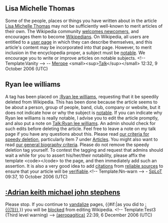 <article id="7364852" title=User talk:Welshchick69>
	<talkpage id="7364852" title="User talk:Welshchick69">
==Lisa Michelle Thomas==
Some of the people, places or things you have written about in the article [[Lisa Michelle Thomas]] may not be sufficiently well-known to merit articles of their own. The Wikipedia community [[Wikipedia:welcome, newcomers|welcomes newcomers]], and encourages them to become [[Wikipedia:Wikipedians|Wikipedians]]. On Wikipedia, all users are entitled to a [[Wikipedia:user page|user page]] in which they can describe themselves, and this article's content may be incorporated into that page. However, to merit inclusion in the encyclopedia proper, a subject must be [[WP:BIO|notable]]. We encourage you to write or improve articles on notable subjects. &lt;!-- Template:Vanity --&gt;  -- [[User:Merope|Merope]] &lt;small&gt;&lt;sup&gt;[[User talk:Merope|Talk]]&lt;/sup&gt;&lt;/small&gt; 12:32, 9 October 2006 (UTC)

==Ryan lee williams==
A tag has been placed on [[:Ryan lee williams]], requesting that it be speedily deleted from Wikipedia. This has been done because the article seems to be about a person, group of people, band, club, company or website, but it does not indicate how or why the subject is [[Wikipedia:Notability|notable]].  If you can indicate why Ryan lee williams is really notable, I advise you to edit the article promptly, and also put a note on [[Talk:Ryan lee williams]]. An admin should check for such edits before deleting the article. Feel free to leave a note on my talk page if you have any questions about this. Please read [[Wikipedia:Criteria for speedy deletion|our criteria for speedy deletion]], particularly item 7 under [[Wikipedia:Criteria for speedy deletion#Articles|Articles]]. You might also want to read [[Wikipedia:Notability (people)|our general biography criteria]]. Please do not remove the speedy deletion tag yourself. To contest the tagging and request that admins should wait a while for you to assert his/her/their notability, please affix the template &lt;code&gt;{{tl|hangon}}&lt;/code&gt; to the page, and then immediately add such an assertion. It is also a very good idea to add [[Wikipedia:Citing sources|citations]] from [[Wikipedia:Reliable sources|reliable sources]] to ensure that your article will be [[Wikipedia:Verifiability|verifiable]].&lt;!-- Template:Nn-warn --&gt; - [[User:SpLoT|SpLoT]] 09:37, 10 October 2006 (UTC)

== [[:Adrian keith michael john stephens]] ==

Please stop. If you continue to [[Wikipedia:Vandalism|vandalize]] pages, {{#if:{{{1|}}}|as you did to [[:{{{1}}}]],}} you will be [[Wikipedia:Blocking policy|blocked]] from editing Wikipedia. &lt;!-- Template:Test3 (Third level warning) --&gt; [[User talk:(aeropagitica)|(aeropagitica)]] 22:39, 6 December 2006 (UTC)
	</talkpage>
</article>